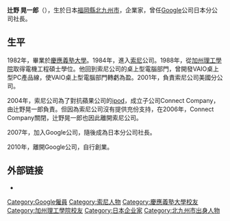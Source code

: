 {{unreferenced|time=2013-10-09T14:18:19+00:00}}
'''辻野 晃一郎'''（{{bd|1957年|7月10日|||}}），生於日本[[福岡縣|福岡縣]][[北九州市|北九州市]]，企業家，曾任[[Google|Google]]公司日本分公司社長。
==生平==
1982年，畢業於[[慶應義塾大學|慶應義塾大學]]。1984年，進入[[索尼|索尼]]公司。1988年，從[[加州理工學院|加州理工學院]]取得電機工程碩士學位。他回到索尼公司的桌上型電腦部門，曾開發VAIO桌上型PC產品線，使VAIO桌上型電腦部門轉虧為盈。2001年，負責索尼公司美國分公司。

2004年，索尼公司為了對抗蘋果公司的[[ipod|ipod]]，成立子公司Connect Company，由辻野晃一郎負責。但因為索尼公司沒有提供充份支持，在2006年，Connect Company關閉，辻野晃一郎也因此離開索尼公司。

2007年，加入Google公司，隨後成為日本分公司社長。

2010年，離開Google公司，自行創業。

== 外部链接 ==
* {{Twitter|ktsujino}}
{{DEFAULTSORT:Tsujino}}
[[Category:Google僱員|Category:Google僱員]]
[[Category:索尼人物|Category:索尼人物]]
[[Category:慶應義塾大學校友|Category:慶應義塾大學校友]]
[[Category:加州理工學院校友|Category:加州理工學院校友]]
[[Category:日本企业家|Category:日本企业家]]
[[Category:北九州市出身人物|Category:北九州市出身人物]]